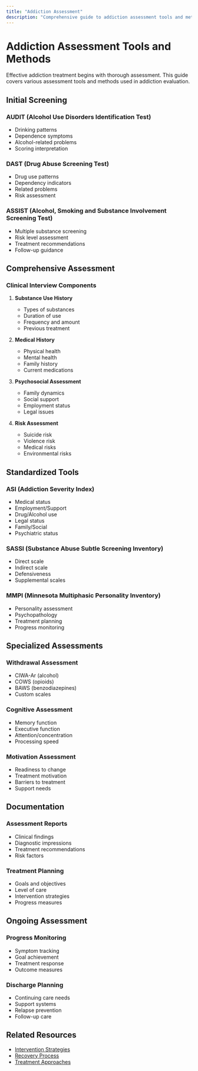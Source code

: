 ```yaml
---
title: "Addiction Assessment"
description: "Comprehensive guide to addiction assessment tools and methods"
---
```


# Addiction Assessment Tools and Methods

Effective addiction treatment begins with thorough assessment. This guide covers various assessment tools and methods used in addiction evaluation.

## Initial Screening

### AUDIT (Alcohol Use Disorders Identification Test)

- Drinking patterns
- Dependence symptoms
- Alcohol-related problems
- Scoring interpretation

### DAST (Drug Abuse Screening Test)

- Drug use patterns
- Dependency indicators
- Related problems
- Risk assessment

### ASSIST (Alcohol, Smoking and Substance Involvement Screening Test)

- Multiple substance screening
- Risk level assessment
- Treatment recommendations
- Follow-up guidance

## Comprehensive Assessment

### Clinical Interview Components

1. **Substance Use History**

   - Types of substances
   - Duration of use
   - Frequency and amount
   - Previous treatment

2. **Medical History**

   - Physical health
   - Mental health
   - Family history
   - Current medications

3. **Psychosocial Assessment**

   - Family dynamics
   - Social support
   - Employment status
   - Legal issues

4. **Risk Assessment**
   - Suicide risk
   - Violence risk
   - Medical risks
   - Environmental risks

## Standardized Tools

### ASI (Addiction Severity Index)

- Medical status
- Employment/Support
- Drug/Alcohol use
- Legal status
- Family/Social
- Psychiatric status

### SASSI (Substance Abuse Subtle Screening Inventory)

- Direct scale
- Indirect scale
- Defensiveness
- Supplemental scales

### MMPI (Minnesota Multiphasic Personality Inventory)

- Personality assessment
- Psychopathology
- Treatment planning
- Progress monitoring

## Specialized Assessments

### Withdrawal Assessment

- CIWA-Ar (alcohol)
- COWS (opioids)
- BAWS (benzodiazepines)
- Custom scales

### Cognitive Assessment

- Memory function
- Executive function
- Attention/concentration
- Processing speed

### Motivation Assessment

- Readiness to change
- Treatment motivation
- Barriers to treatment
- Support needs

## Documentation

### Assessment Reports

- Clinical findings
- Diagnostic impressions
- Treatment recommendations
- Risk factors

### Treatment Planning

- Goals and objectives
- Level of care
- Intervention strategies
- Progress measures

## Ongoing Assessment

### Progress Monitoring

- Symptom tracking
- Goal achievement
- Treatment response
- Outcome measures

### Discharge Planning

- Continuing care needs
- Support systems
- Relapse prevention
- Follow-up care

## Related Resources

- [Intervention Strategies](/mental/II-Addiction/intervention)
- [Recovery Process](/mental/II-Addiction/recovery)
- [Treatment Approaches](/mental/II-Addiction/treatment)
